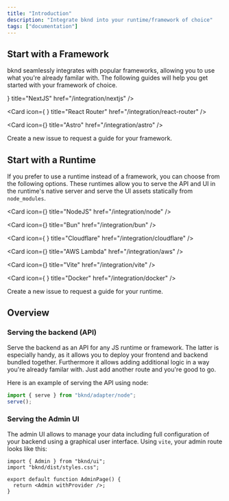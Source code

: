 ```yaml
---
title: "Introduction"
description: "Integrate bknd into your runtime/framework of choice"
tags: ["documentation"]
---
```



## Start with a Framework

bknd seamlessly integrates with popular frameworks, allowing you to use what you're already familar with. The following guides will help you get started with your framework of choice.

<Cards>
  <Card icon={<Icon icon="tabler:brand-nextjs" className="text-fd-primary !size-6" />} title="NextJS" href="/integration/nextjs" />

<Card
  icon={
    <Icon icon="simple-icons:reactrouter" className="text-fd-primary !size-6" />
  }
  title="React Router"
  href="/integration/react-router"
/>

<Card
  icon={<Icon icon="simple-icons:astro" className="text-fd-primary !size-6" />}
  title="Astro"
  href="/integration/astro"
/>

  <Card title="Yours missing?" href="https://github.com/bknd-io/bknd/issues/new">
     Create a new issue to request a guide for your framework.
  </Card>
</Cards>

## Start with a Runtime

If you prefer to use a runtime instead of a framework, you can choose from the following options. These runtimes allow you to serve the API and UI in the runtime's native server and serve the UI assets statically from `node_modules`.

<Cards>

<Card
  icon={<Icon icon="tabler:brand-nodejs" className="text-fd-primary !size-6" />}
  title="NodeJS"
  href="/integration/node"
/>

<Card
  icon={<Icon icon="simple-icons:bun" className="text-fd-primary !size-6" />}
  title="Bun"
  href="/integration/bun"
/>

<Card
  icon={
    <Icon
      icon="devicon-plain:cloudflareworkers"
      className="text-fd-primary !size-6"
    />
  }
  title="Cloudflare"
  href="/integration/cloudflare"
/>

<Card
  icon={<Icon icon="tabler:lambda" className="text-fd-primary !size-6" />}
  title="AWS Lambda"
  href="/integration/aws"
/>

<Card
  icon={<Icon icon="simple-icons:vitest" className="text-fd-primary !size-6" />}
  title="Vite"
  href="/integration/vite"
/>

<Card
  icon={
    <Icon
      icon="streamline-logos:docker-logo-solid"
      className="text-fd-primary !size-6"
    />
  }
  title="Docker"
  href="/integration/docker"
/>

  <Card title="Yours missing?" href="https://github.com/bknd-io/bknd/issues/new">
     Create a new issue to request a guide for your runtime.
  </Card>
</Cards>

## Overview

### Serving the backend (API)

Serve the backend as an API for any JS runtime or framework. The latter is especially handy, as it allows you to deploy your frontend and backend bundled together. Furthermore it allows adding additional logic in a way you're already familar with. Just add another route and you're good to go.

Here is an example of serving the API using node:

```js title="index.js"
import { serve } from "bknd/adapter/node";
serve();
```

### Serving the Admin UI

The admin UI allows to manage your data including full configuration of your backend using a graphical user interface. Using `vite`, your admin route looks like this:

```tsx title="admin.tsx"
import { Admin } from "bknd/ui";
import "bknd/dist/styles.css";

export default function AdminPage() {
  return <Admin withProvider />;
}
```
